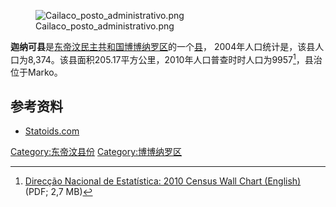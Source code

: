 [[File:Cailaco_posto_administrativo.png|thumb]]

'''迦纳可县'''是[[东帝汶民主共和国|东帝汶民主共和国]][[博博纳罗区|博博纳罗区]]的一个[[县_(东帝汶)|县]]，  2004年人口统计是，该县人口为8,374。该县面积205.17平方公里，2010年人口普查时时人口为9957<ref name="Wall">[http://dne.mof.gov.tl/published/2010%20and%202011%20Publications/Wall%20Chart%20English/Wall%20Chart%20English%209%20June%202011.pdf Direcção Nacional de Estatística: 2010 Census Wall Chart (English)] {{webarchive|url=https://web.archive.org/web/20110812113436/http://dne.mof.gov.tl/published/2010%20and%202011%20Publications/Wall%20Chart%20English/Wall%20Chart%20English%209%20June%202011.pdf |date=2011-08-12 }} (PDF; 2,7 MB)</ref>，县治位于Marko。

==参考资料==
{{reflist}}
*[http://www.statoids.com/ytl.html Statoids.com] {{Wayback|url=http://www.statoids.com/ytl.html |date=20150924122734 }}

{{coord|8|54|00|S|125|16|48|E|region:TL-BO_type:landmark_source:kolossus-dewiki|display=title}}

[[Category:东帝汶县份|Category:东帝汶县份]]
[[Category:博博纳罗区|Category:博博纳罗区]]


{{EastTimor-geo-stub}}